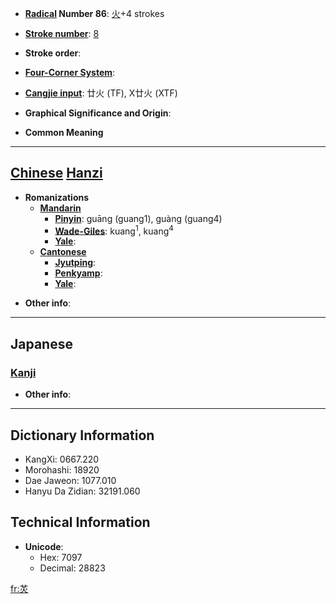 * '''[[Wiktionary:Chinese radical index| Radical]] Number 86''': [[Wiktionary:Chinese radical index 火|火]]+4 strokes

* '''[[Wiktionary:Chinese total strokes index|Stroke number]]''': [[Wiktionary:Chinese total strokes index 8|8]]

* '''Stroke order''': 

* '''[[Wiktionary:Chinese four corner index|Four-Corner System]]''': 

* '''[[Wiktionary:Chinese Cangjie index|Cangjie input]]''': 廿火 (TF), X廿火 (XTF)

* '''Graphical Significance and Origin''': 

* '''Common Meaning'''

----

== [[Chinese]] [[Hanzi]] ==

* '''Romanizations'''
** '''[[Mandarin]]'''
*** '''[[Pinyin]]''': guāng (guang1), guàng (guang4)
*** '''[[Wade-Giles]]''': kuang<sup>1</sup>, kuang<sup>4</sup>
*** '''[[Yale]]''': 
** '''[[Cantonese]]'''
*** '''[[Jyutping]]''':
*** '''[[Penkyamp]]''': 
*** '''[[Yale]]''': 

* '''Other info''': 

----

==Japanese==
===[[Kanji]]===
{{kanji|on readings=[[こう]] (kō)
|kun readings=[[ひかある]] (hikaaru), [[ひかり]] (hikari)
}}

* '''Other info''':  

----

== Dictionary Information ==

* KangXi: 0667.220
* Morohashi: 18920
* Dae Jaweon: 1077.010
* Hanyu Da Zidian: 32191.060

== Technical Information ==

* '''Unicode''':
** Hex: 7097
** Decimal: 28823

[[fr:炗]]